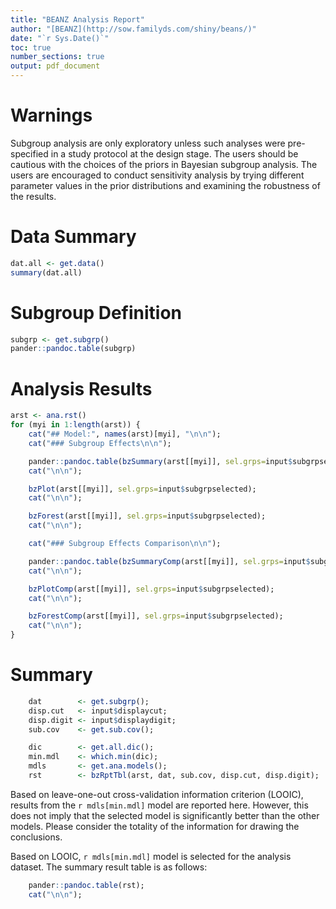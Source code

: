 ---
title: "BEANZ Analysis Report"
author: "[BEANZ](http://sow.familyds.com/shiny/beans/)"
date: "`r Sys.Date()`"
toc: true
number_sections: true
output: pdf_document
---

\newpage

# Warnings

Subgroup analysis are only exploratory unless such analyses
were pre-specified in a study protocol at the design stage.
The users should be cautious with the choices of the priors
in Bayesian subgroup analysis. The users are encouraged to
conduct sensitivity analysis by trying different parameter
values in the prior distributions and examining the robustness
of the results.

# Data Summary

```{r, echo=FALSE, eval=TRUE}
dat.all <- get.data()
summary(dat.all)
```

# Subgroup Definition

```{r,echo=FALSE, eval=TRUE, results='asis'}
subgrp <- get.subgrp()
pander::pandoc.table(subgrp)
```


# Analysis Results

```{r,echo=FALSE, eval=TRUE, results='asis'}
arst <- ana.rst()
for (myi in 1:length(arst)) {
    cat("## Model:", names(arst)[myi], "\n\n");
    cat("### Subgroup Effects\n\n");

    pander::pandoc.table(bzSummary(arst[[myi]], sel.grps=input$subgrpselected));
    cat("\n\n");

    bzPlot(arst[[myi]], sel.grps=input$subgrpselected);
    cat("\n\n");

    bzForest(arst[[myi]], sel.grps=input$subgrpselected);
    cat("\n\n");

    cat("### Subgroup Effects Comparison\n\n");

    pander::pandoc.table(bzSummaryComp(arst[[myi]], sel.grps=input$subgrpselected));
    cat("\n\n");

    bzPlotComp(arst[[myi]], sel.grps=input$subgrpselected);
    cat("\n\n");

    bzForestComp(arst[[myi]], sel.grps=input$subgrpselected);
    cat("\n\n");
}
```


# Summary

```{r,echo=FALSE, eval=TRUE, results='asis'}
    dat        <- get.subgrp();
    disp.cut   <- input$displaycut;
    disp.digit <- input$displaydigit;
    sub.cov    <- get.sub.cov();

    dic        <- get.all.dic();
    min.mdl    <- which.min(dic);
    mdls       <- get.ana.models();
    rst        <- bzRptTbl(arst, dat, sub.cov, disp.cut, disp.digit);
```

Based on leave-one-out cross-validation information
criterion (LOOIC), results from the `r mdls[min.mdl]` 
model are reported here. However, this does not imply that the selected
model is significantly better than the other models. Please consider the
totality of the information for drawing the conclusions. 

Based on LOOIC, `r mdls[min.mdl]` model is selected for the analysis dataset.
The summary result table is as follows:

```{r,echo=FALSE, eval=TRUE, results='asis'}
    pander::pandoc.table(rst);
    cat("\n\n");
```

